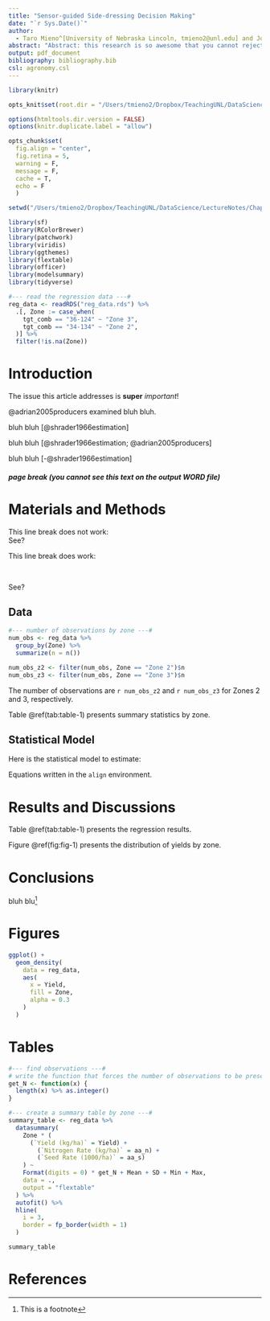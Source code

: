 ```yaml
---
title: "Sensor-guided Side-dressing Decision Making"
date: "`r Sys.Date()`" 
author:
  - Taro Mieno^[University of Nebraska Lincoln, tmieno2@unl.edu] and John Doe^[Random University, johndoe@email.com]
abstract: "Abstract: this research is so awesome that you cannot reject this paper."
output: pdf_document
bibliography: bibliography.bib
csl: agronomy.csl
---
```


```r
library(knitr)

opts_knit$set(root.dir = "/Users/tmieno2/Dropbox/TeachingUNL/DataScience/LectureNotes/Chapter-9-WritingArticle")

options(htmltools.dir.version = FALSE)
options(knitr.duplicate.label = "allow")

opts_chunk$set(
  fig.align = "center", 
  fig.retina = 5,
  warning = F, 
  message = F,
  cache = T,
  echo = F
  )
```

```r
setwd("/Users/tmieno2/Dropbox/TeachingUNL/DataScience/LectureNotes/Chapter-9-WritingArticle")
```

```r
library(sf)
library(RColorBrewer)
library(patchwork)
library(viridis)
library(ggthemes)
library(flextable)
library(officer)
library(modelsummary)
library(tidyverse)
```

```r
#--- read the regression data ---#
reg_data <- readRDS("reg_data.rds") %>%
  .[, Zone := case_when(
    tgt_comb == "36-124" ~ "Zone 3",
    tgt_comb == "34-134" ~ "Zone 2",
  )] %>%
  filter(!is.na(Zone))
```

# Introduction 

The issue this article addresses is **super** _important_!
 
@adrian2005producers examined bluh bluh.

bluh bluh [@shrader1966estimation] 

bluh bluh [@shrader1966estimation; @adrian2005producers] 

bluh bluh [-@shrader1966estimation] 

##### page break (you cannot see this text on the output WORD file)

# Materials and Methods

This line break does not work:
<br>
See?

This line break does work:

<br>

See?

## Data

```r
#--- number of observations by zone ---#
num_obs <- reg_data %>% 
  group_by(Zone) %>% 
  summarize(n = n())

num_obs_z2 <- filter(num_obs, Zone == "Zone 2")$n
num_obs_z3 <- filter(num_obs, Zone == "Zone 3")$n
```

The number of observations are `r num_obs_z2` and `r num_obs_z3` for Zones 2 and 3, respectively. 

Table \@ref(tab:table-1) presents summary statistics by zone.

## Statistical Model

Here is the statistical model to estimate:

Equations written in the `align` environment.

\begin{align}
 Y_z & = f_z(S) + g_z(N) + h_z(X,Y) + \varepsilon_z \\
& = \sum_{i=1}^k \phi_k(S) + g_z(N) + h_z(X,Y) + \varepsilon_z
\end{align}

# Results and Discussions

Table \@ref(tab:table-1) presents the regression results.

Figure \@ref(fig:fig-1) presents the distribution of yields by zone.

# Conclusions

bluh blu^[This is a footnote]

# Figures 

```r
ggplot() +
  geom_density(
    data = reg_data,
    aes(
      x = Yield, 
      fill = Zone,
      alpha = 0.3
    )
  )
```

# Tables

```r

#--- find observations ---#
# write the function that forces the number of observations to be presented as integers
get_N <- function(x) {
  length(x) %>% as.integer()
}

#--- create a summary table by zone ---#
summary_table <- reg_data %>%
  datasummary(
    Zone * (
      (`Yield (kg/ha)` = Yield) +
        (`Nitrogen Rate (kg/ha)` = aa_n) +
        (`Seed Rate (1000/ha)` = aa_s)
    ) ~
    Format(digits = 0) * get_N + Mean + SD + Min + Max,
    data = .,
    output = "flextable"
  ) %>%
  autofit() %>%
  hline(
    i = 3,
    border = fp_border(width = 1)
  )

summary_table
```


# References

<div id="refs"></div>

